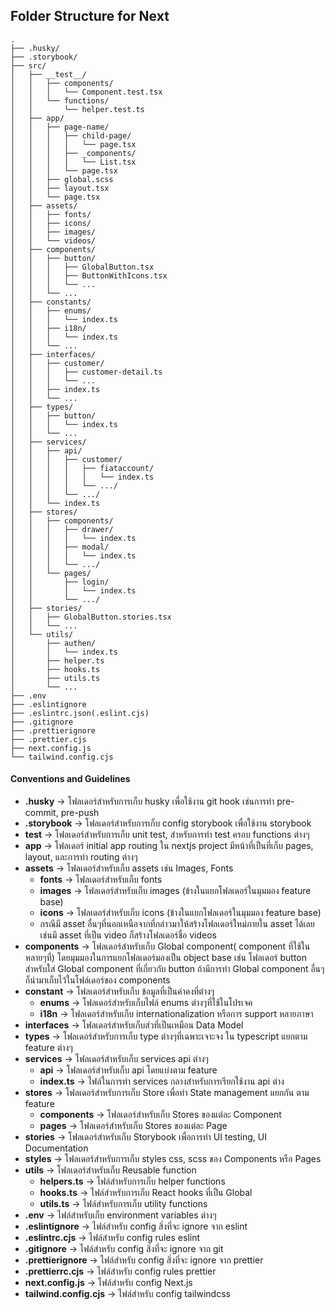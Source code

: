 ## Folder Structure for Next

```
.
├── .husky/
├── .storybook/
├── src/
│   ├── __test__/
│   │   ├── components/
│   │   │   └── Component.test.tsx
│   │   └── functions/
│   │       └── helper.test.ts
│   ├── app/
│   │   ├── page-name/
│   │   │   ├── child-page/
│   │   │   │   └── page.tsx
│   │   │   ├── _components/
│   │   │   │   └── List.tsx
│   │   │   └── page.tsx
│   │   ├── global.scss
│   │   ├── layout.tsx
│   │   └── page.tsx
│   ├── assets/
│   │   ├── fonts/
│   │   ├── icons/
│   │   ├── images/
│   │   └── videos/
│   ├── components/
│   │   ├── button/
│   │   │   ├── GlobalButton.tsx
│   │   │   ├── ButtonWithIcons.tsx
│   │   │   └── ...
│   │   └── ...
│   ├── constants/
│   │   ├── enums/
│   │   │   └── index.ts
│   │   ├── i18n/
│   │   │   └── index.ts
│   │   └── ...
│   ├── interfaces/
│   │   ├── customer/
│   │   │   ├── customer-detail.ts
│   │   │   └── ...
│   │   ├── index.ts
│   │   └── ...
│   ├── types/
│   │   ├── button/
│   │   │   └── index.ts
│   │   └── ...
│   ├── services/
│   │   ├── api/
│   │   │   ├── customer/
│   │   │   │   ├── fiataccount/
│   │   │   │   │   └── index.ts
│   │   │   │   └── .../
│   │   │   └── .../
│   │   └── index.ts
│   ├── stores/
│   │   ├── components/
│   │   │   ├── drawer/
│   │   │   │   └── index.ts
│   │   │   ├── modal/
│   │   │   │   └── index.ts
│   │   │   └── .../
│   │   └── pages/
│   │       ├── login/
│   │       │   └── index.ts
│   │       └── .../
│   ├── stories/
│   │   ├── GlobalButton.stories.tsx
│   │   └── ...
│   └── utils/
│       ├── authen/
│       │   └── index.ts
│       ├── helper.ts
│       ├── hooks.ts
│       ├── utils.ts
│       └── ...
├── .env
├── .eslintignore
├── .eslintrc.json(.eslint.cjs)
├── .gitignore
├── .prettierignore
├── .prettier.cjs
├── next.config.js
└── tailwind.config.cjs
```

#### Conventions and Guidelines

- **.husky** -> โฟลเดอร์สำหรับการเก็บ husky เพื่อใช้งาน git hook เช่นการทำ pre-commit, pre-push
- **.storybook** -> โฟลเดอร์สำหรับการเก็บ config storybook เพื่อใช้งาน storybook
- **test** -> โฟลเดอร์สำหรับการเก็บ unit test, สำหรับการทำ test ครอบ functions ต่างๆ
- **app** -> โฟลเดอร์ initial app routing ใน nextjs project มีหน้าที่เป็นที่เก็บ pages, layout, และการทำ routing ต่างๆ
- **assets** -> โฟลเดอร์สำหรับเก็บ assets เช่น Images, Fonts
  - **fonts** -> โฟลเดอร์สำหรับเก็บ fonts
  - **images** -> โฟลเดอร์สำหรับเก็บ images (ข้างในแยกโฟลเดอร์ในมุมมอง feature base)
  - **icons** -> โฟลเดอร์สำหรับเก็บ icons (ข้างในแยกโฟลเดอร์ในมุมมอง feature base)
  - กรณีมี asset อื่นๆที่นอกเหนือจากที่กล่าวมาให้สร้างโฟลเดอร์ใหม่ภายใน asset ได้เลยเช่นมี asset ที่เป็น video ก็สร้างโฟลเดอร์ชื่อ videos
- **components** -> โฟลเดอร์สำหรับเก็บ Global component( component ที่ใช้ในหลายๆที่) 
โดยมุมมองในการแยกโฟลเดอร์มองเป็น object base เช่น โฟลเดอร์ button สำหรับใส่ Global component 
ที่เกี่ยวกับ button ถ้ามีการทำ Global component อื่นๆ ก็นำมาเก็บไว้ในโฟล์เดอร์ของ components
- **constant** -> โฟลเดอร์สำหรับเก็บ ข้อมูลที่เป็นค่าคงที่ต่างๆ
  - **enums** -> โฟลเดอร์สำหรับเก็บไฟล์ enums ต่างๆที่ใช้ในโปรเจค
  - **i18n** -> โฟลเดอร์สำหรับเก็บ internationalization หรือการ support หลายภาษา
- **interfaces** -> โฟลเดอร์สำหรับเก็บส่วที่เป็นเหมือน Data Model
- **types** -> โฟลเดอร์สำหรับการเก็บ type ต่างๆที่เฉพาะเจาะจง ใน typescript แยกตาม feature ต่างๆ
- **services** -> โฟลเดอร์สำหรับเก็บ services api ต่างๆ
  - **api** -> โฟลเดอร์สำหรับเก็บ api โดยแบ่งตาม feature
  - **index.ts** -> ไฟล์ในการทำ services กลางสำหรับการเรียกใช้งาน api ต่าง
- **stores** -> โฟลเดอร์สำหรับการเก็บ Store เพื่อทำ State management แยกกัน ตาม feature 
  - **components** -> โฟลเดอร์สำหรับเก็บ Stores ของแต่ละ Component
  - **pages** -> โฟลเดอร์สำหรับเก็บ Stores ของแต่ละ Page
- **stories** -> โฟลเดอร์สำหรับเก็บ Storybook เพื่อการทำ UI testing, UI Documentation  
- **styles** -> โฟลเดอร์สำหรับการเก็บ styles css, scss ของ Components หรือ Pages
- **utils** -> โฟลเดอร์สำหรับเก็บ Reusable function
  - **helpers.ts** -> ไฟล์สำหรับการเก็บ helper functions
  - **hooks.ts** -> ไฟล์สำหรับการเก็บ React hooks ที่เป็น Global
  - **utils.ts** -> ไฟล์สำหรับการเก็บ utility functions
- **.env** -> ไฟล์สำหรับเก็บ environment variables ต่างๆ
- **.eslintignore** -> ไฟล์สำหรับ config สิ่งที่จะ ignore จาก eslint
- **.eslintrc.cjs** -> ไฟล์สำหรับ config rules eslint
- **.gitignore** -> ไฟล์สำหรับ config สิ่งที่จะ ignore จาก git
- **.prettierignore** -> ไฟล์สำหรับ config สิ่งที่จะ ignore จาก prettier
- **.prettierrc.cjs** -> ไฟล์สำหรับ config rules prettier
- **next.config.js** -> ไฟล์สำหรับ config Next.js
- **tailwind.config.cjs** -> ไฟล์สำหรับ config tailwindcss